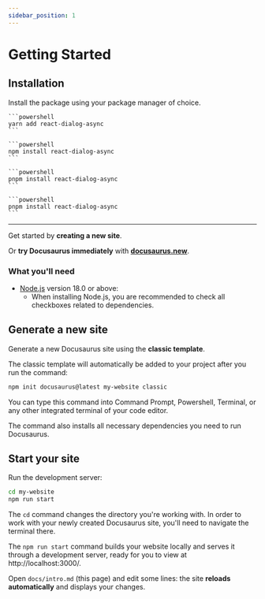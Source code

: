 ```yaml
---
sidebar_position: 1
---
```




# Getting Started


## Installation

Install the package using your package manager of choice.

<Tabs>
  <TabItem value="yarn" label="yarn">

    ```powershell
    yarn add react-dialog-async
    ```

  </TabItem>
  <TabItem value="npm" label="npm">

    ```powershell
    npm install react-dialog-async
    ```

  </TabItem>
  <TabItem value="pm" label="pnpm">

    ```powershell
    pnpm install react-dialog-async
    ```

  </TabItem>
  <TabItem value="java" label="pnpm">

    ```powershell
    pnpm install react-dialog-async
    ```

  </TabItem>
</Tabs>

---

Get started by **creating a new site**.

Or **try Docusaurus immediately** with **[docusaurus.new](https://docusaurus.new)**.

### What you'll need

- [Node.js](https://nodejs.org/en/download/) version 18.0 or above:
  - When installing Node.js, you are recommended to check all checkboxes related to dependencies.

## Generate a new site

Generate a new Docusaurus site using the **classic template**.

The classic template will automatically be added to your project after you run the command:

```bash
npm init docusaurus@latest my-website classic
```

You can type this command into Command Prompt, Powershell, Terminal, or any other integrated terminal of your code editor.

The command also installs all necessary dependencies you need to run Docusaurus.

## Start your site

Run the development server:

```bash
cd my-website
npm run start
```

The `cd` command changes the directory you're working with. In order to work with your newly created Docusaurus site, you'll need to navigate the terminal there.

The `npm run start` command builds your website locally and serves it through a development server, ready for you to view at http://localhost:3000/.

Open `docs/intro.md` (this page) and edit some lines: the site **reloads automatically** and displays your changes.
